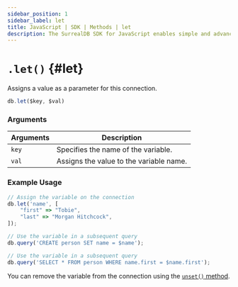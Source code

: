 ```yaml
---
sidebar_position: 1
sidebar_label: let
title: JavaScript | SDK | Methods | let
description: The SurrealDB SDK for JavaScript enables simple and advanced querying of a remote or embedded database.
---
```



# `.let()` {#let}

Assigns a value as a parameter for this connection.

```javascript title="Method Syntax"
db.let($key, $val)
```

### Arguments
<table>
    <thead>
        <tr>
            <th colspan="2" scope="col">Arguments</th>
            <th colspan="2" scope="col">Description</th>
        </tr>
    </thead>  
    <tbody>
        <tr>
            <td colspan="2" scope="row" data-label="Arguments">
                <code>key</code>
                <Label label="required" />
            </td>
            <td colspan="2" scope="row" data-label="Description">
                Specifies the name of the variable.
            </td>
        </tr>
        <tr>
            <td colspan="2" scope="row" data-label="Arguments">
                <code>val</code>
                <Label label="required" />
            </td>
            <td colspan="2" scope="row" data-label="Description">
                Assigns the value to the variable name.
            </td>
        </tr>
    </tbody>
</table>

### Example Usage
```javascript
// Assign the variable on the connection
db.let('name', [
	"first" => "Tobie",
	"last" => "Morgan Hitchcock",
]);

// Use the variable in a subsequent query
db.query('CREATE person SET name = $name');

// Use the variable in a subsequent query
db.query('SELECT * FROM person WHERE name.first = $name.first');
```

You can remove the variable from the connection using the [`unset()` method](/docs/sdk/php/methods/unset).